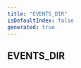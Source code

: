 ```yaml
---
title: "EVENTS_DIR"
isDefaultIndex: false
generated: true
---
```



<!-- This file was generated from the CommandKit source. Do not modify. Instead, re-run the "docgen" script -->


## EVENTS_DIR

<GenerationInfo sourceFile="packages/commandkit/src/cli/generators.ts" sourceLine="9" packageName="commandkit" />




